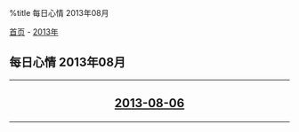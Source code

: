 %title 每日心情 2013年08月

[[../../../index|首页]] - [[../index|2013年]]
==每日心情 2013年08月==
----
<center>
<h2>
[[2013-08-06|2013-08-06]]
</h2>
</center>
----
